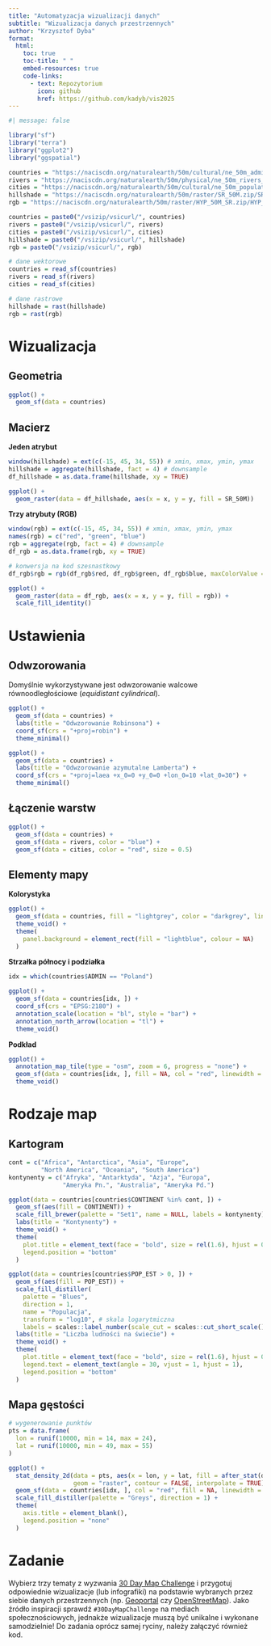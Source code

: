```yaml
---
title: "Automatyzacja wizualizacji danych"
subtitle: "Wizualizacja danych przestrzennych"
author: "Krzysztof Dyba"
format:
  html:
    toc: true
    toc-title: " "
    embed-resources: true
    code-links:
      - text: Repozytorium
        icon: github
        href: https://github.com/kadyb/vis2025
---
```


```r
#| message: false

library("sf")
library("terra")
library("ggplot2")
library("ggspatial")
```

```r
countries = "https://naciscdn.org/naturalearth/50m/cultural/ne_50m_admin_0_countries.zip"
rivers = "https://naciscdn.org/naturalearth/50m/physical/ne_50m_rivers_lake_centerlines.zip"
cities = "https://naciscdn.org/naturalearth/50m/cultural/ne_50m_populated_places.zip"
hillshade = "https://naciscdn.org/naturalearth/50m/raster/SR_50M.zip/SR_50M.tif"
rgb = "https://naciscdn.org/naturalearth/50m/raster/HYP_50M_SR.zip/HYP_50M_SR.tif"
```

```r
countries = paste0("/vsizip/vsicurl/", countries)
rivers = paste0("/vsizip/vsicurl/", rivers)
cities = paste0("/vsizip/vsicurl/", cities)
hillshade = paste0("/vsizip/vsicurl/", hillshade)
rgb = paste0("/vsizip/vsicurl/", rgb)
```

```r
# dane wektorowe
countries = read_sf(countries)
rivers = read_sf(rivers)
cities = read_sf(cities)
```

```r
# dane rastrowe
hillshade = rast(hillshade)
rgb = rast(rgb)
```

# Wizualizacja

## Geometria

```r
ggplot() +
  geom_sf(data = countries)
```

## Macierz

**Jeden atrybut**

```r
window(hillshade) = ext(c(-15, 45, 34, 55)) # xmin, xmax, ymin, ymax
hillshade = aggregate(hillshade, fact = 4) # downsample
df_hillshade = as.data.frame(hillshade, xy = TRUE)
```

```r
ggplot() +
  geom_raster(data = df_hillshade, aes(x = x, y = y, fill = SR_50M))
```

**Trzy atrybuty (RGB)**

```r
window(rgb) = ext(c(-15, 45, 34, 55)) # xmin, xmax, ymin, ymax
names(rgb) = c("red", "green", "blue")
rgb = aggregate(rgb, fact = 4) # downsample
df_rgb = as.data.frame(rgb, xy = TRUE)
```

```r
# konwersja na kod szesnastkowy
df_rgb$rgb = rgb(df_rgb$red, df_rgb$green, df_rgb$blue, maxColorValue = 255)
```

```r
ggplot() +
  geom_raster(data = df_rgb, aes(x = x, y = y, fill = rgb)) +
  scale_fill_identity()
```

# Ustawienia

## Odwzorowania

Domyślnie wykorzystywane jest odwzorowanie walcowe równoodległościowe (*equidistant
cylindrical*).

```r
ggplot() +
  geom_sf(data = countries) +
  labs(title = "Odwzorowanie Robinsona") +
  coord_sf(crs = "+proj=robin") +
  theme_minimal()
```

```r
ggplot() +
  geom_sf(data = countries) +
  labs(title = "Odwzorowanie azymutalne Lamberta") +
  coord_sf(crs = "+proj=laea +x_0=0 +y_0=0 +lon_0=10 +lat_0=30") +
  theme_minimal()
```

## Łączenie warstw

```r
ggplot() +
  geom_sf(data = countries) +
  geom_sf(data = rivers, color = "blue") +
  geom_sf(data = cities, color = "red", size = 0.5)
```

## Elementy mapy

**Kolorystyka**

```r
ggplot() +
  geom_sf(data = countries, fill = "lightgrey", color = "darkgrey", linewidth = 0.2) +
  theme_void() +
  theme(
    panel.background = element_rect(fill = "lightblue", colour = NA)
  )
```

**Strzałka północy i podziałka**

```r
idx = which(countries$ADMIN == "Poland")

ggplot() +
  geom_sf(data = countries[idx, ]) +
  coord_sf(crs = "EPSG:2180") +
  annotation_scale(location = "bl", style = "bar") +
  annotation_north_arrow(location = "tl") +
  theme_void()
```

**Podkład**

```r
ggplot() +
  annotation_map_tile(type = "osm", zoom = 6, progress = "none") +
  geom_sf(data = countries[idx, ], fill = NA, col = "red", linewidth = 2) +
  theme_void()
```

# Rodzaje map

## Kartogram

```r
cont = c("Africa", "Antarctica", "Asia", "Europe",
         "North America", "Oceania", "South America")
kontynenty = c("Afryka", "Antarktyda", "Azja", "Europa",
               "Ameryka Pn.", "Australia", "Ameryka Pd.")

ggplot(data = countries[countries$CONTINENT %in% cont, ]) +
  geom_sf(aes(fill = CONTINENT)) +
  scale_fill_brewer(palette = "Set1", name = NULL, labels = kontynenty) +
  labs(title = "Kontynenty") +
  theme_void() +
  theme(
    plot.title = element_text(face = "bold", size = rel(1.6), hjust = 0.5),
    legend.position = "bottom"
  )
```

```r
ggplot(data = countries[countries$POP_EST > 0, ]) +
  geom_sf(aes(fill = POP_EST)) +
  scale_fill_distiller(
    palette = "Blues",
    direction = 1,
    name = "Populacja",
    transform = "log10", # skala logarytmiczna
    labels = scales::label_number(scale_cut = scales::cut_short_scale())) +
  labs(title = "Liczba ludności na świecie") +
  theme_void() +
  theme(
    plot.title = element_text(face = "bold", size = rel(1.6), hjust = 0.5),
    legend.text = element_text(angle = 30, vjust = 1, hjust = 1),
    legend.position = "bottom"
  )
```

## Mapa gęstości

```r
# wygenerowanie punktów
pts = data.frame(
  lon = runif(10000, min = 14, max = 24),
  lat = runif(10000, min = 49, max = 55)
)

ggplot() +
  stat_density_2d(data = pts, aes(x = lon, y = lat, fill = after_stat(density)),
                  geom = "raster", contour = FALSE, interpolate = TRUE) +
  geom_sf(data = countries[idx, ], col = "red", fill = NA, linewidth = 2) +
  scale_fill_distiller(palette = "Greys", direction = 1) +
  theme(
    axis.title = element_blank(),
    legend.position = "none"
  )
```

# Zadanie

Wybierz trzy tematy z wyzwania [30 Day Map Challenge](https://30daymapchallenge.com/)
i przygotuj odpowiednie wizualizacje (lub infografiki) na podstawie wybranych
przez siebie danych przestrzennych (np. [Geoportal](https://mapy.geoportal.gov.pl) czy
[OpenStreetMap](https://www.openstreetmap.org)). Jako źródło inspiracji sprawdź
`#30DayMapChallenge` na mediach społecznościowych, jednakże wizualizacje muszą
być unikalne i wykonane samodzielnie! Do zadania oprócz samej ryciny, należy załączyć
również kod.
